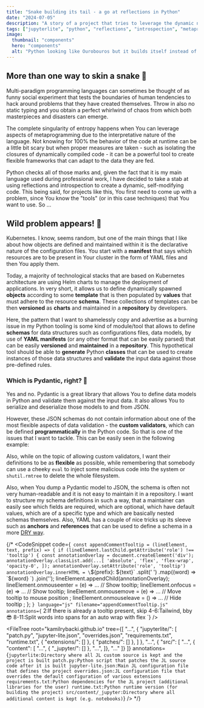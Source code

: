 ```yaml
---
title: "Snake building its tail - a go at reflections in Python"
date: "2024-07-05"
description: "A story of a project that tries to leverage the dynamic nature of runtime data in Python to create dynamic, self-modifying code."
tags: ["jupyterlite", "python", "reflections", "introspection", "metaprogramming"]
image:
  thumbnail: "components"
  hero: "components"
  alt: "Python looking like Ourobouros but it builds itself instead of eating"
---
```


## More than one way to skin a snake 🐍

Multi-paradigm programming languages can sometimes be thought of as funny social experiment that tests the boundaries
of human tendencies to hack around problems that they have created themselves. Throw in also no static typing and you
obtain a perfect whirlwind of chaos from which both masterpieces and disasters can emerge.

The complete singularity of entropy happens when You can leverage aspects of metaprogramming
due to the interpretative nature of the language. Not knowing for 100% the behavior of the code at runtime
can be a little bit scary but when proper measures are taken - such as isolating the closures of dynamically
compiled code - it can be a powerful tool to create flexible frameworks that can adapt to the data they are fed.

Python checks all of those marks and, given the fact that it is my main language used during professional work,
I have decided to take a stab at using reflections and introspection to create a dynamic, self-modifying code.
This being said, for projects like this, You first need to come up with a problem, since You know the "tools"
(or in this case techniques) that You want to use. So ...

## Wild problem appears! 🦄

Kubernetes. I know, seems random, but one of the main things that I like about how objects are
defined and maintained within it is the declarative nature of the configuration files. You start with a **manifest**
that says which resources are to be present in Your cluster in the form of YAML files and then You apply them.

Today, a majority of technological stacks that are based on Kubernetes architecture are using Helm charts
to manage the deployment of applications. In very short, it allows us to define dynamically spawned **objects** according to
some **template** that is then populated by **values** that must adhere to the resource **schema**. These collections of templates
can be then **versioned** as **charts** and maintained in a **repository** by developers.

Here, the pattern that I want to shamelessly copy and advertise as a burning issue in my Python tooling is
some kind of module/tool that allows to define **schemas** for data structures such as configurations files,
data models, by use of **YAML manifests** (or any other format that can be easily parsed) that can be easily
**versioned** and **maintained** in a **repository**. This hypothetical tool should be able to **generate** Python
**classes** that can be used to create instances of those data structures and **validate** the input data against
those pre-defined rules.

### Which is Pydantic, right? 🤔

Yes and no. Pydantic is a great library that allows You to define data models in Python and validate them against
the input data. It also allows You to serialize and deserialize those models to and from JSON.

However, these JSON schemas do not contain information about one of the most flexible aspects of data validation - the **custom validators**,
which can be defined **programmatically** in the Python code. So that is one of the issues that I want to tackle.
This can be easily seen in the following example:

Also, while on the topic of allowing custom validators, I want their definitions to be as **flexible** as possible,
while remembering that somebody can use a cheeky `eval` to inject some malicious code into the system or
`shutil.rmtree` to delete the whole filesystem.

Also, when You dump a Pydantic model to JSON, the schema is often not very human-readable and it is not easy to
maintain it in a repository. I want to structure my schema definitions in such a way, that a maintainer can easily
see which fields are required, which are optional, which have default values, which are of a specific type and which
are basically nested schemas themselves. Also, YAML has a couple of nice tricks up its sleeve such as **anchors** and
**references** that can be used to define a schema in a more [DRY way].


<JupyterLiteEmbed
  size="500px"
  file="phaistos/pydantic.ipynb"
  kernel="python"
  client:load
/>

{/* <CodeSnippet
  code={`
    const appendCommentTooltip = (lineElement, text, prefix) => {
      if (lineElement.lastChild.getAttribute('role') !== 'tooltip') {
        const annotationOverlay = document.createElement('div');
        annotationOverlay.classList.add(...[
          'absolute', 'flex', 'flex-wrap', 'opacity-0',
        ]);
        annotationOverlay.setAttribute('role', 'tooltip')
        annotationOverlay.innerHTML = \`\${prefix}: \${text}\`
          .split(' ')
          .map((word) => \`<span>\${word} </span>\`)
          .join('');
        lineElement.appendChild(annotationOverlay);
        lineElement.onmouseenter = (e) => ... // Show tooltip;
        lineElement.onfocus = (e) => ... // Show tooltip;
        lineElement.onmousemove = (e) => ... // Move tooltip to mouse position ;
        lineElement.onmouseleave = () => ... // Hide tooltip ;
      };
  `}
  language="js"
  filename="appendCommentTooltip.js"
  annotations={`
    2:If there is already a tooltip present, skip
    4-6:Tailwind, bby 😎
    8-11:Split words into spans for an auto wrap with flex
  `}
/>

<FileTree
  root="kamilrybacki.github.io"
  tree={[
    "...",
    {
      "jupyterlite/": [
        "patch.py",
        "jupyter-lite.json",
        "overrides.json",
        "requirements.txt",
        "runtime.txt",
        { "extensions/": [] },
        { "patches/": [] },
      ]
    },
    "...",
    { "src/": [
      "...",
      { "content": [
        "...",
        { "_jupyter/": [] },
        "...",
      ]},
      "..."
    ]}
  ]}
  annotations={`
    jupyterlite:Directory where all JL custom source is kept and the project is built
    patch.py:Python script that patches the JL source code after it is built
    jupyter-lite.json:Main JL configuration file that defines the project
    overrides.json:JL configuration file that overrides the default configuration of various extensions
    requirements.txt:Python dependencies for the JL project (additional libraries for the user)
    runtime.txt:Python runtime version (for building the project)
    src/content/_jupyter:Directory where all additional content is kept (e.g. notebooks)
  `}
/>
*/}

[DRY way]: https://en.wikipedia.org/wiki/Don%27t_repeat_yourself
